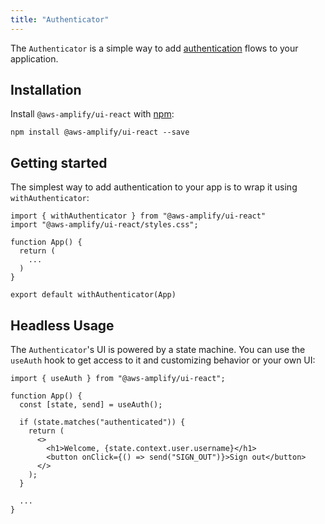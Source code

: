 ```yaml
---
title: "Authenticator"
---
```


The `Authenticator` is a simple way to add [authentication](https://docs.amplify.aws/lib/auth/getting-started/q/platform/js)
flows to your application.

## Installation

Install `@aws-amplify/ui-react` with [npm](https://www.npmjs.com/):

```shell
npm install @aws-amplify/ui-react --save
```

## Getting started

The simplest way to add authentication to your app is to wrap it using `withAuthenticator`:

```js{1-2,10}
import { withAuthenticator } from "@aws-amplify/ui-react"
import "@aws-amplify/ui-react/styles.css";

function App() {
  return (
    ...
  )
}

export default withAuthenticator(App)
```

## Headless Usage

The `Authenticator`'s UI is powered by a state machine. You can use the `useAuth` hook
to get access to it and customizing behavior or your own UI:

```js{1,4-6,10}
import { useAuth } from "@aws-amplify/ui-react";

function App() {
  const [state, send] = useAuth();

  if (state.matches("authenticated")) {
    return (
      <>
        <h1>Welcome, {state.context.user.username}</h1>
        <button onClick={() => send("SIGN_OUT")}>Sign out</button>
      </>
    );
  }

  ...
}
```

<XStateInspector />
<Authenticator />
